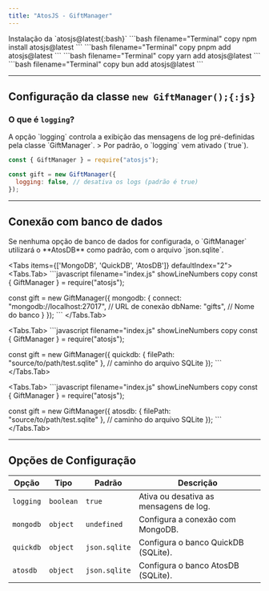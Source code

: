 ```yaml
---
title: "AtosJS - GiftManager"
---
```



<Callout type="info">
Instalação da `atosjs@latest{:bash}`
<Tabs items={['npm', 'pnpm', 'yarn', 'bun']}>
  <Tabs.Tab>
    ```bash filename="Terminal" copy
    npm install atosjs@latest
    ```
  </Tabs.Tab>
  <Tabs.Tab>
    ```bash filename="Terminal" copy
    pnpm add atosjs@latest
    ```
  </Tabs.Tab>
  <Tabs.Tab>
    ```bash filename="Terminal" copy
    yarn add atosjs@latest
    ```
  </Tabs.Tab>
  <Tabs.Tab>
    ```bash filename="Terminal" copy
    bun add atosjs@latest
    ```
  </Tabs.Tab>
</Tabs>
</Callout>

---

## Configuração da classe `new GiftManager();{:js}`

### O que é `logging`?

<Callout type=".">
A opção `logging` controla a exibição das mensagens de log pré-definidas pela classe `GiftManager`.  
> Por padrão, o `logging` vem ativado (`true`).
</Callout>

```javascript filename="index.js" showLineNumbers copy 
const { GiftManager } = require("atosjs");

const gift = new GiftManager({
  logging: false, // desativa os logs (padrão é true)
});
```

---

## Conexão com banco de dados

<Callout type=".">
Se nenhuma opção de banco de dados for configurada, o `GiftManager` utilizará o **AtosDB** como padrão, com o arquivo `json.sqlite`.
</Callout>

<Tabs items={['MongoDB', 'QuickDB', 'AtosDB']} defaultIndex="2">
  <Tabs.Tab>
    ```javascript filename="index.js" showLineNumbers copy 
const { GiftManager } = require("atosjs");

const gift = new GiftManager({
      mongodb: {
        connect: "mongodb://localhost:27017", // URL de conexão
        dbName: "gifts", // Nome do banco
      }
});
    ```
  </Tabs.Tab>

  <Tabs.Tab>
    ```javascript filename="index.js" showLineNumbers copy 
const { GiftManager } = require("atosjs");

const gift = new GiftManager({
      quickdb: { filePath: "source/to/path/test.sqlite" }, // caminho do arquivo SQLite
});
    ```
  </Tabs.Tab>

  <Tabs.Tab>
    ```javascript filename="index.js" showLineNumbers copy 
const { GiftManager } = require("atosjs");

const gift = new GiftManager({
      atosdb: { filePath: "source/to/path/test.sqlite" }, // caminho do arquivo SQLite
});
    ```
  </Tabs.Tab>
</Tabs>

---

## Opções de Configuração

| Opção       | Tipo       | Padrão        | Descrição                                |
| ----------- | ---------- | ------------- | ---------------------------------------- |
| `logging`   | `boolean`   | `true`         | Ativa ou desativa as mensagens de log.   |
| `mongodb`   | `object`    | `undefined`    | Configura a conexão com MongoDB.         |
| `quickdb`   | `object`    | `json.sqlite`  | Configura o banco QuickDB (SQLite).      |
| `atosdb`    | `object`    | `json.sqlite`  | Configura o banco AtosDB (SQLite).       |
